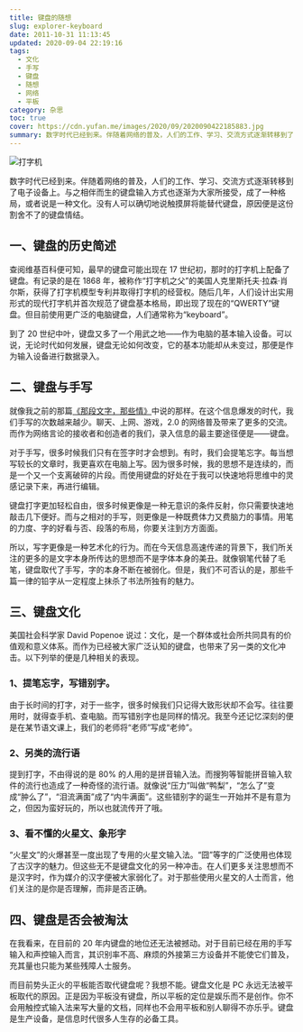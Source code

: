 ```yaml
---
title: 键盘的随想
slug: explorer-keyboard
date: 2011-10-31 11:13:45
updated: 2020-09-04 22:19:16
tags:
  - 文化
  - 手写
  - 键盘
  - 随想
  - 网络
  - 平板
category: 杂思
toc: true
cover: https://cdn.yufan.me/images/2020/09/2020090422185883.jpg
summary: 数字时代已经到来。伴随着网络的普及，人们的工作、学习、交流方式逐渐转移到了电子设备上。与之相伴而生的键盘输入方式也逐渐为大家所接受，成了一种格局，或者说是一种文化。
---
```


![打字机](https://cdn.yufan.me/images/2020/09/2020090422164876.jpg)

<MusicPlayer netease={5101896} />

数字时代已经到来。伴随着网络的普及，人们的工作、学习、交流方式逐渐转移到了电子设备上。与之相伴而生的键盘输入方式也逐渐为大家所接受，成了一种格局，或者说是一种文化。没有人可以确切地说触摸屏将能替代键盘，原因便是这份割舍不了的键盘情结。

## 一、键盘的历史简述

查阅维基百科便可知，最早的键盘可能出现在 17 世纪初，那时的打字机上配备了键盘。有记录的是在 1868 年，被称作“打字机之父”的美国人克里斯托夫·拉森·肖尔斯，获得了打字机模型专利并取得打字机的经营权。随后几年，人们设计出实用形式的现代打字机并首次规范了键盘基本格局，即出现了现在的“QWERTY”键盘。但目前使用更广泛的电脑键盘，人们通常称为“keyboard”。

到了 20 世纪中叶，键盘又多了一个用武之地——作为电脑的基本输入设备。可以说，无论时代如何发展，键盘无论如何改变，它的基本功能却从未变过，那便是作为输入设备进行数据录入。

## 二、键盘与手写

就像我之前的那篇[《那段文字，那些情》](/posts/those-words-my-love/)中说的那样。在这个信息爆发的时代，我们手写的次数越来越少。聊天、上网、游戏，2.0 的网络普及带来了更多的交流。而作为网络言论的接收者和创造者的我们，录入信息的最主要途径便是——键盘。

对于手写，很多时候我们只有在签字时才会想到。有时，我们会提笔忘字。每当想写较长的文章时，我更喜欢在电脑上写。因为很多时候，我的思想不是连续的，而是一个又一个支离破碎的片段。而使用键盘的好处在于我可以快速地将思维中的灵感记录下来，再进行编辑。

键盘打字更加轻松自由，很多时候更像是一种无意识的条件反射，你只需要快速地敲击几下便好。而与之相对的手写，则更像是一种既费体力又费脑力的事情。用笔的力度、字的好看与否、段落的布局，你要关注到方方面面。

所以，写字更像是一种艺术化的行为。而在今天信息高速传递的背景下，我们所关注的更多的是文字本身所传达的思想而不是字体本身的美丑。就像钢笔代替了毛笔，键盘取代了手写，字的本身不断在被弱化。但是，我们不可否认的是，那些千篇一律的铅字从一定程度上抹杀了书法所独有的魅力。

## 三、键盘文化

美国社会科学家 David Popenoe 说过：文化，是一个群体或社会所共同具有的价值观和意义体系。而作为已经被大家广泛认知的键盘，也带来了另一类的文化冲击。以下列举的便是几种相关的表现。

### 1、提笔忘字，写错别字。

由于长时间的打字，对于一些字，很多时候我们只记得大致形状却不会写。往往要用时，就得查手机、查电脑。而写错别字也是同样的情况。我至今还记忆深刻的便是在某节语文课上，我们的老师将“老师”写成“老帅”。

### 2、另类的流行语

提到打字，不由得说的是 80% 的人用的是拼音输入法。而搜狗等智能拼音输入软件的流行也造成了一种奇怪的流行语。就像说“压力”叫做“鸭梨”，“怎么了”变成“肿么了”，“泪流满面”成了“内牛满面”。这些错别字的诞生一开始并不是有意为之，但因为蛮好玩的，所以也就流传开了哦。

### 3、看不懂的火星文、象形字

“火星文”的火爆甚至一度出现了专用的火星文输入法。“囧”等字的广泛使用也体现了古汉字的魅力。但这些无不是键盘文化的另一种冲击。在人们更多关注思想而不是汉字时，作为媒介的汉字便被大家弱化了。对于那些使用火星文的人士而言，他们关注的是你是否理解，而非是否正确。

## 四、键盘是否会被淘汰

在我看来，在目前的 20 年内键盘的地位还无法被撼动。对于目前已经在用的手写输入和声控输入而言，其识别率不高、麻烦的外接第三方设备并不能使它们普及，充其量也只能为某些残障人士服务。

而目前势头正火的平板能否取代键盘呢？我想不能。键盘文化是 PC 永远无法被平板取代的原因。正是因为平板没有键盘，所以平板的定位是娱乐而不是创作。你不会用触控式输入法来写大量的文档，同样也不会用平板和别人聊得不亦乐乎。键盘是生产设备，是信息时代很多人生存的必备工具。
